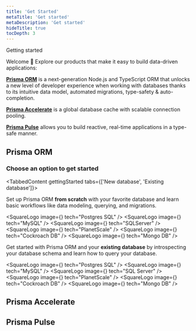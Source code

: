 ```yaml
---
title: 'Get Started'
metaTitle: 'Get started'
metaDescription: 'Get started'
hideTitle: true
tocDepth: 3
---
```


<TopBlock>

<BorderBox>

<BoxTitle>Getting started</BoxTitle>

Welcome 👋 Explore our products that make it easy to build data-driven applications:

[**<Database />Prisma ORM**](/orm/overview/introduction/what-is-prisma) is a next-generation Node.js and TypeScript ORM that unlocks a new level of developer experience when working with databases thanks to its intuitive data model, automated migrations, type-safety & auto-completion.

[**<Bolt />Prisma Accelerate**](/accelerate/what-is-accelerate) is a global database cache with scalable connection pooling.

[**<SignalStream />Prisma Pulse**](/pulse/what-is-pulse) allows you to build reactive, real-time applications in a type-safe manner.

</BorderBox>

</TopBlock>

## <Database color="#5A67D8" width="21" height="24" /> Prisma ORM

<Grid>
  <LinkCard
    icon="fa-solid fa-rabbit-running"
    title="Quickstart"
    desc="Set up Prisma ORM from scratch with a SQLite database in 5 minutes."
    link="/"
  />
  <LinkCard
    icon="fa-brands fa-github"
    title="Examples"
    desc="Explore our ready-to-run examples with your favorite frameworks and libraries."
    link="/"
  />
</Grid>

### Choose an option to get started

<TabbedContent gettingStarted tabs={['New database', 'Existing database']}>
  <tab>
    <Tab>
      <p>
        Set up Prisma ORM <b>from scratch</b> with your favorite database and
        learn basic workflows like data modeling, querying, and migrations.
      </p>
      <List>
        <SquareLogo image={<PostgresSQLSimple />} tech="Postgres SQL" />
        <SquareLogo image={<MySQLSimple />} tech="MySQL" />
        <SquareLogo image={<SQLServer />} tech="SQLServer" />
        <SquareLogo image={<PlanetScale />} tech="PlanetScale" />
        <SquareLogo image={<CockroachDBgradient />} tech="Cockroach DB" />
        <SquareLogo image={<MongoDBSimple />} tech="Mongo DB" />
      </List>
    </Tab>
  </tab>
  <tab>
    <Tab>
      <p>
        Get started with Prisma ORM and your <b>existing database</b> by
        introspecting your database schema and learn how to query your database.
      </p>
      <List>
        <SquareLogo image={<PostgresSQLSimple />} tech="Postgres SQL" />
        <SquareLogo image={<MySQLSimple />} tech="MySQL" />
        <SquareLogo image={<SQLServer />} tech="SQL Server" />
        <SquareLogo image={<PlanetScale />} tech="PlanetScale" />
        <SquareLogo image={<CockroachDBgradient />} tech="Cockroach DB" />
        <SquareLogo image={<MongoDBSimple />} tech="Mongo DB" />
      </List>
    </Tab>
  </tab>
</TabbedContent>

## <Bolt color="#16A394" width="21" height="24" /> Prisma Accelerate

<Grid>
  <LinkCard
    icon="fa-solid fa-arrow-right"
    title="Get started"
    desc="Add Accelerate to your app to use global database caching."
    link="/"
  />
  <LinkCard
    icon="fa-brands fa-github"
    title="Examples"
    desc="Run the Speed Test to see how Prisma Accelerate can make your app faster."
    link="/"
  />
</Grid>

## <SignalStream color="#16A394" width="27" height="24" /> Prisma Pulse

<Grid>
  <LinkCard
    icon="fa-solid fa-arrow-right"
    title="Get started"
    desc="Add Pulse to your app to subscribe to real-time updates from your database."
    link="/"
  />
</Grid>

